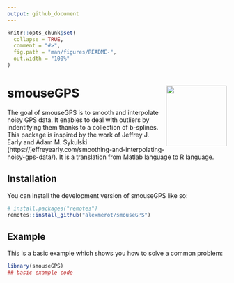 ```yaml
---
output: github_document
---
```


<!-- README.md is generated from README.Rmd. Please edit that file -->

```r
knitr::opts_chunk$set(
  collapse = TRUE,
  comment = "#>",
  fig.path = "man/figures/README-",
  out.width = "100%"
)
```

<!-- badges: start -->

# smouseGPS <img src="man/figures/logo.png" align="right" height="139"/>

<!-- badges: end -->

The goal of smouseGPS is to smooth and interpolate noisy GPS data. It enables to
deal with outliers by indentifying them thanks to a collection of b-splines. 
This package is inspired by the work of Jeffrey J. Early and Adam M. Sykulski
(https://jeffreyearly.com/smoothing-and-interpolating-noisy-gps-data/).
It is a translation from Matlab language to R language. 

## Installation

You can install the development version of smouseGPS like so:

``` r
# install.packages("remotes")
remotes::install_github("alexmerot/smouseGPS")
```

## Example

This is a basic example which shows you how to solve a common problem:

```r
library(smouseGPS)
## basic example code
```
